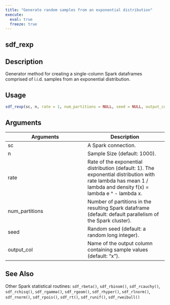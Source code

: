 ```yaml
---
title: "Generate random samples from an exponential distribution"
execute:
  eval: true
  freeze: true
---
```


## sdf_rexp

## Description
Generator method for creating a single-column Spark dataframes comprised of i.i.d. samples from an exponential distribution.


## Usage
```r
sdf_rexp(sc, n, rate = 1, num_partitions = NULL, seed = NULL, output_col = "x")
```

## Arguments
|Arguments|Description|
|---|---|
| sc | A Spark connection. |
| n | Sample Size (default: 1000). |
| rate | Rate of the exponential distribution (default: 1). The exponential distribution with rate lambda has mean 1 / lambda and density f(x) = lambda e ^ - lambda x. |
| num_partitions | Number of partitions in the resulting Spark dataframe (default: default parallelism of the Spark cluster). |
| seed | Random seed (default: a random long integer). |
| output_col | Name of the output column containing sample values (default: "x"). |







## See Also
Other Spark statistical routines: `sdf_rbeta()`, `sdf_rbinom()`, `sdf_rcauchy()`, `sdf_rchisq()`, `sdf_rgamma()`, `sdf_rgeom()`, `sdf_rhyper()`, `sdf_rlnorm()`, `sdf_rnorm()`, `sdf_rpois()`, `sdf_rt()`, `sdf_runif()`, `sdf_rweibull()`

